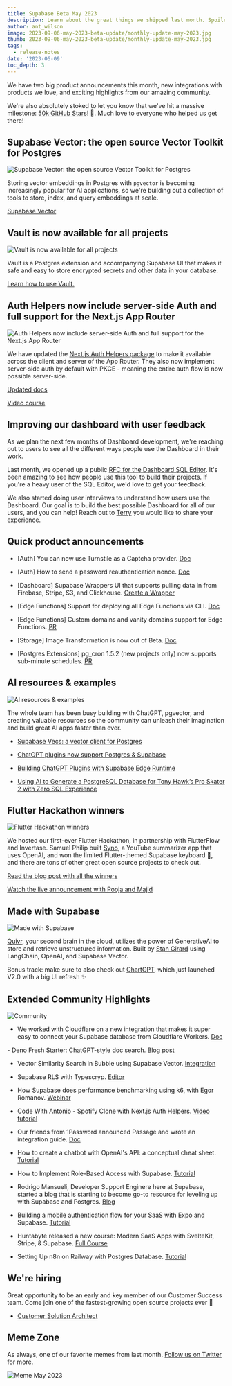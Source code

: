 ```yaml
---
title: Supabase Beta May 2023
description: Learn about the great things we shipped last month. Spoiler alert... lots of AI.
author: ant_wilson
image: 2023-09-06-may-2023-beta-update/monthly-update-may-2023.jpg
thumb: 2023-09-06-may-2023-beta-update/monthly-update-may-2023.jpg
tags:
  - release-notes
date: '2023-06-09'
toc_depth: 3
---
```


We have two big product announcements this month, new integrations with products we love, and exciting highlights from our amazing community.

We're also absolutely stoked to let you know that we've hit a massive milestone: [50k GitHub Stars](https://github.com/supabase/supabase)! 🌟. Much love to everyone who helped us get there!

## Supabase Vector: the open source Vector Toolkit for Postgres

![Supabase Vector: the open source Vector Toolkit for Postgres](/images/blog/2023-09-06-may-2023-beta-update/supabase-vector.png)

Storing vector embeddings in Postgres with `pgvector` is becoming increasingly popular for AI applications, so we're building out a collection of tools to store, index, and query embeddings at scale.

[Supabase Vector](https://supabase.com/vector)

## Vault is now available for all projects

![Vault is now available for all projects](/images/blog/2023-09-06-may-2023-beta-update/vault.jpg)

Vault is a Postgres extension and accompanying Supabase UI that makes it safe and easy to store encrypted secrets and other data in your database.

[Learn how to use Vault.](https://supabase.com/docs/guides/database/vault)

## Auth Helpers now include server-side Auth and full support for the Next.js App Router

![Auth Helpers now include server-side Auth and full support for the Next.js App Router](/images/blog/2023-09-06-may-2023-beta-update/auth-helpers-nextjs-with-nextjs13.png)

We have updated the [Next.js Auth Helpers package](https://github.com/supabase/auth-helpers) to make it available across the client and server of the App Router. They also now implement server-side auth by default with PKCE - meaning the entire auth flow is now possible server-side.

[Updated docs](https://supabase.com/docs/guides/auth/auth-helpers/nextjs)

[Video course](https://www.youtube.com/playlist?list=PL5S4mPUpp4OtMhpnp93EFSo42iQ40XjbF)

## Improving our dashboard with user feedback

As we plan the next few months of Dashboard development, we're reaching out to users to see all the different ways people use the Dashboard in their work.

Last month, we opened up a public [RFC for the Dashboard SQL Editor](https://github.com/orgs/supabase/discussions/14206). It's been amazing to see how people use this tool to build their projects. If you're a heavy user of the SQL Editor, we'd love to get your feedback.

We also started doing user interviews to understand how users use the Dashboard. Our goal is to build the best possible Dashboard for all of our users, and you can help! Reach out to [Terry](https://twitter.com/saltcod) you would like to share your experience.

## Quick product announcements

- [Auth] You can now use Turnstile as a Captcha provider. [Doc](https://supabase.com/docs/guides/auth/auth-captcha#sign-up-for-captcha)

- [Auth] How to send a password reauthentication nonce. [Doc](https://supabase.com/docs/reference/javascript/auth-resend)

- [Dashboard] Supabase Wrappers UI that supports pulling data in from Firebase, Stripe, S3, and Clickhouse. [Create a Wrapper](https://supabase.com/dashboard/project/_/database/wrappers)

- [Edge Functions] Support for deploying all Edge Functions via CLI. [Doc](https://supabase.com/docs/guides/functions/quickstart#deploy-all-functions)

- [Edge Functions] Custom domains and vanity domains support for Edge Functions. [PR](https://github.com/supabase/supabase-js/pull/778)

- [Storage] Image Transformation is now out of Beta. [Doc](https://supabase.com/docs/guides/storage/image-transformations)

- [Postgres Extensions] pg_cron 1.5.2 (new projects only) now supports sub-minute schedules. [PR](https://github.com/citusdata/pg_cron)

## AI resources & examples

![AI resources & examples](/images/blog/2023-09-06-may-2023-beta-update/ai-resources.jpg)

The whole team has been busy building with ChatGPT, pgvector, and creating valuable resources so the community can unleash their imagination and build great AI apps faster than ever.

- [Supabase Vecs: a vector client for Postgres](https://supabase.com/blog/vecs)

- [ChatGPT plugins now support Postgres & Supabase](https://supabase.com/blog/chatgpt-plugins-support-postgres)

- [Building ChatGPT Plugins with Supabase Edge Runtime](https://supabase.com/blog/building-chatgpt-plugins-template)

- [Using AI to Generate a PostgreSQL Database for Tony Hawk’s Pro Skater 2 with Zero SQL Experience](https://www.youtube.com/watch?v=ffdUZbYov9g)

## Flutter Hackathon winners

![Flutter Hackathon winners](/images/blog/2023-09-06-may-2023-beta-update/flutter-hackathon-winners.png)

We hosted our first-ever Flutter Hackathon, in partnership with FlutterFlow and Invertase. Samuel Philip built [Syno](https://github.com/ineffablesam/Syno), a YouTube summarizer app that uses OpenAI, and won the limited Flutter-themed Supabase keyboard 💙, and there are tons of other great open source projects to check out.

[Read the blog post with all the winners](https://supabase.com/blog/flutter-hackathon-winners)

[Watch the live announcement with Pooja and Majid](https://www.youtube.com/watch?v=AazB9mQetkw)

## Made with Supabase 

![Made with Supabase](/images/blog/2023-09-06-may-2023-beta-update/quivr-second-brain.png)

[Quivr](https://github.com/stangirard/quivr), your second brain in the cloud, utilizes the power of GenerativeAI to store and retrieve unstructured information. Built by [Stan Girard](https://twitter.com/_StanGirard) using LangChain, OpenAI, and Supabase Vector.

Bonus track: make sure to also check out [ChartGPT](https://www.chartgpt.dev/), which just launched V2.0 with a big UI refresh ✨

## Extended Community Highlights

![Community](/images/blog/2022-june/community.jpg)

- We worked with Cloudflare on a new integration that makes it super easy to connect your Supabase database from Cloudflare Workers. [Doc](https://supabase.com/docs/guides/integrations/cloudflare-workers)

- Deno Fresh Starter: ChatGPT-style doc search. [Blog post](https://deno.com/blog/build-chatgpt-doc-search-with-supabase-fresh)

- Vector Similarity Search in Bubble using Supabase Vector. [Integration](https://medium.com/@ivbran/vector-similarity-search-in-bubble-io-using-supabase-and-pgvector-672a2e69fbc7)

- Supabase RLS with Typescryp. [Editor](https://supabase-rls.up.railway.app/)

- How Supabase does performance benchmarking using k6, with Egor Romanov. [Webinar](https://www.youtube.com/watch?v=VcrQidYBjEg)

- Code With Antonio - Spotify Clone with Next.js Auth Helpers. [Video tutorial](https://www.youtube.com/watch?v=2aeMRB8LL4o)

- Our friends from 1Password announced Passage and wrote an integration guide. [Doc](https://supabase.com/partners/integrations/passageidentity)

- How to create a chatbot with OpenAI's API: a conceptual cheat sheet. [Tutorial](https://dev.to/farez/how-to-create-a-chatbot-with-openais-api-a-conceptual-cheat-sheet-2o5p)

- How to Implement Role-Based Access with Supabase. [Tutorial](https://dev.to/akkilah/how-to-implement-role-based-access-with-supabase-3a2)

- Rodrigo Mansueli, Developer Support Enginere here at Supabase, started a blog that is starting to become go-to resource for leveling up with Supabase and Postgres. [Blog](https://blog.mansueli.com/)

- Building a mobile authentication flow for your SaaS with Expo and Supabase. [Tutorial](https://blog.spirokit.com/building-a-mobile-authentication-flow-for-your-saas-with-expo-and-supabase)

- Huntabyte released a new course: Modern SaaS Apps with SvelteKit, Stripe, & Supabase. [Full Course](https://courses.huntabyte.com/modern-saas)

- Setting Up n8n on Railway with Postgres Database. [Tutorial](https://nesin.io/blog/host-n8n-railway-external-database)

## We're hiring

Great opportunity to be an early and key member of our Customer Success team. Come join one of the fastest-growing open source projects ever 🤗

- [Customer Solution Architect](https://boards.greenhouse.io/supabase/jobs/4888237004)

## Meme Zone

As always, one of our favorite memes from last month. [Follow us on Twitter](https://twitter.com/supabase) for more.

![Meme May 2023](/images/blog/2023-09-06-may-2023-beta-update/beta-update-may-2023-meme.jpeg)
